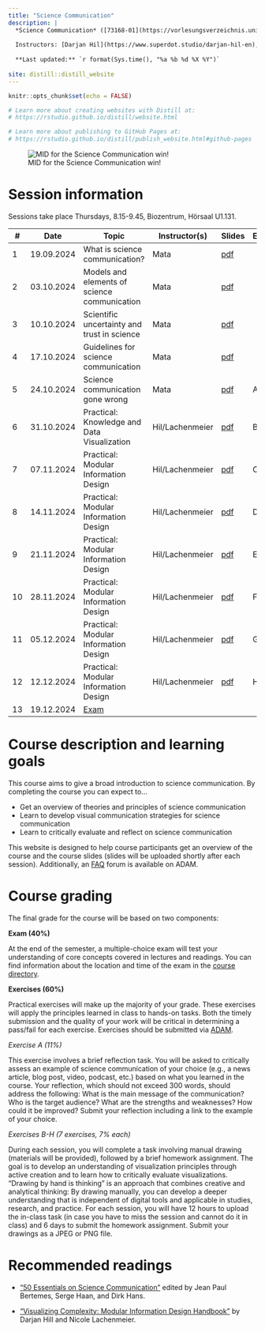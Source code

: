 ```yaml
---
title: "Science Communication"
description: |
  *Science Communication* ([73168-01](https://vorlesungsverzeichnis.unibas.ch/de/home?id=287275)), FS24, University of Basel
  
  Instructors: [Darjan Hil](https://www.superdot.studio/darjan-hil-en), [Nicole Lachenmeier](https://www.superdot.studio/nicole-lachenmeier-de), and [Rui Mata](https://psychologie.unibas.ch/de/personen/rui-mata/about-me/)
  
  **Last updated:** `r format(Sys.time(), "%a %b %d %X %Y")`
  
site: distill::distill_website
---
```


```r
knitr::opts_chunk$set(echo = FALSE)

# Learn more about creating websites with Distill at:
# https://rstudio.github.io/distill/website.html

# Learn more about publishing to GitHub Pages at:
# https://rstudio.github.io/distill/publish_website.html#github-pages

```

![MID for the Science Communication win!](photos/mid.jpg)

# Session information

Sessions take place Thursdays, 8.15-9.45, Biozentrum, Hörsaal U1.131. 

::: l-body
| # | Date     | Topic                         | Instructor(s) | Slides | Exercise |
|---| ---------|-------------------------------|--------| --------| --------|
| 1 | 19.09.2024 | What is science communication? | Mata | [pdf](presentations/SCICOM_session1.pdf)| |
| 2 | 03.10.2024 | Models and elements of science communication | Mata | [pdf]()| |
| 3 | 10.10.2024 | Scientific uncertainty and trust in science | Mata | [pdf]()| |
| 4 | 17.10.2024 | Guidelines for science communication | Mata | [pdf]()| |
| 5 | 24.10.2024 | Science communication gone wrong | Mata | [pdf]()| A |
| 6 | 31.10.2024 | Practical: Knowledge and Data Visualization | Hil/Lachenmeier | [pdf]()| B |
| 7 | 07.11.2024 | Practical: Modular Information Design | Hil/Lachenmeier | [pdf]()| C |
| 8 | 14.11.2024 | Practical: Modular Information Design | Hil/Lachenmeier | [pdf]()| D |
| 9 | 21.11.2024 | Practical: Modular Information Design | Hil/Lachenmeier | [pdf]()| E |
|10 | 28.11.2024 | Practical: Modular Information Design | Hil/Lachenmeier | [pdf]()| F |
|11 | 05.12.2024 | Practical: Modular Information Design | Hil/Lachenmeier | [pdf]()| G |
|12 | 12.12.2024 | Practical: Modular Information Design | Hil/Lachenmeier | [pdf]()| H |
|13 | 19.12.2024 | [Exam](exam.html) | |
:::

# Course description and learning goals

This course aims to give a broad introduction to science communication. By completing the course you can expect to... 

- Get an overview of theories and principles of science communication
- Learn to develop visual communication strategies for science communication
- Learn to critically evaluate and reflect on science communication

This website is designed to help course participants get an overview of the course and the course slides (slides will be uploaded shortly after each session). Additionally, an [FAQ](https://adam.unibas.ch/goto_adam_crs_1787425.html) forum is available on ADAM.  

# Course grading

The final grade for the course will be based on two components:

**Exam (40%)**

At the end of the semester, a multiple-choice exam will test your understanding of core concepts covered in lectures and readings. You can find information about the location and time of the exam in the [course directory](https://vorlesungsverzeichnis.unibas.ch/de/home?id=287275).

**Exercises (60%)**

Practical exercises will make up the majority of your grade. These exercises will apply the principles learned in class to hands-on tasks. Both the timely submission and the quality of your work will be critical in determining a pass/fail for each exercise. Exercises should be submitted via [ADAM](https://adam.unibas.ch/goto_adam_crs_1787425.html).

*Exercise A (11%)*

This exercise involves a brief reflection task. You will be asked to critically assess an example of science communication of your choice (e.g., a news article, blog post, video, podcast, etc.) based on what you learned in the course. Your reflection, which should not exceed 300 words, should address the following:
What is the main message of the communication?
Who is the target audience?
What are the strengths and weaknesses?
How could it be improved?
Submit your reflection including a link to the example of your choice.

*Exercises B-H (7 exercises, 7% each)*

During each session, you will complete a task involving manual drawing (materials will be provided), followed by a brief homework assignment. The goal is to develop an understanding of visualization principles through active creation and to learn how to critically evaluate visualizations. "Drawing by hand is thinking" is an approach that combines creative and analytical thinking: By drawing manually, you can develop a deeper understanding that is independent of digital tools and applicable in studies, research, and practice. For each session, you will have 12 hours to upload the in-class task (in case you have to miss the session and cannot do it in class) and 6 days to submit the homework assignment. Submit your drawings as a JPEG or PNG file.


# Recommended readings

- ["50 Essentials on Science Communication"](https://www.degruyter.com/document/doi/10.1515/9783110763577/html) edited by  Jean Paul Bertemes, Serge Haan, and Dirk Hans.

- ["Visualizing Complexity: Modular Information Design Handbook"](https://www.degruyter.com/document/doi/10.1515/9783035625066/html) by Darjan Hill and Nicole Lachenmeier.  
